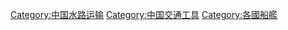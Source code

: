 {{Commons category|Ships of China}}
{{Catmore}}

[[Category:中国水路运输|Category:中国水路运输]]
[[Category:中国交通工具|Category:中国交通工具]]
[[Category:各國船艦|Category:各國船艦]]